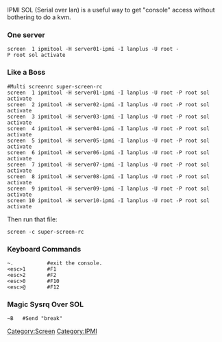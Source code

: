 IPMI SOL (Serial over lan) is a useful way to get "console" access without bothering to do a kvm.
=== One server ===
 screen  1 ipmitool -H server01-ipmi -I lanplus -U root -P root sol activate
=== Like a Boss ===
<pre>
#Multi screenrc super-screen-rc
screen  1 ipmitool -H server01-ipmi -I lanplus -U root -P root sol activate
screen  2 ipmitool -H server02-ipmi -I lanplus -U root -P root sol activate
screen  3 ipmitool -H server03-ipmi -I lanplus -U root -P root sol activate
screen  4 ipmitool -H server04-ipmi -I lanplus -U root -P root sol activate
screen  5 ipmitool -H server05-ipmi -I lanplus -U root -P root sol activate
screen  6 ipmitool -H server06-ipmi -I lanplus -U root -P root sol activate
screen  7 ipmitool -H server07-ipmi -I lanplus -U root -P root sol activate
screen  8 ipmitool -H server08-ipmi -I lanplus -U root -P root sol activate
screen  9 ipmitool -H server09-ipmi -I lanplus -U root -P root sol activate
screen 10 ipmitool -H server10-ipmi -I lanplus -U root -P root sol activate
</pre>
Then run that file:
 screen -c super-screen-rc

=== Keyboard Commands ===
<pre>
~.           #exit the console.
<esc>1       #F1
<esc>2       #F2
<esc>0       #F10
<esc>@       #F12
</pre>

=== Magic Sysrq Over SOL ===
 ~B   #Send "break"

[[Category:Screen]][[Category:IPMI]]